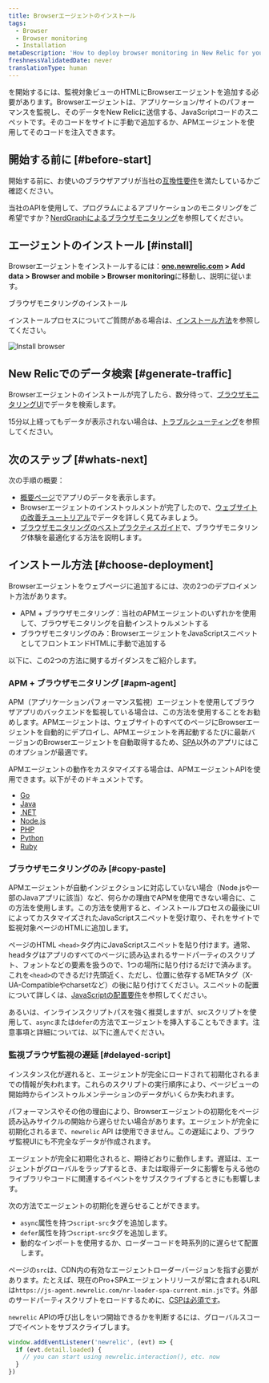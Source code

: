 ```yaml
---
title: Browserエージェントのインストール
tags:
  - Browser
  - Browser monitoring
  - Installation
metaDescription: 'How to deploy browser monitoring in New Relic for your apps, including UI, copy/paste, and API options.'
freshnessValidatedDate: never
translationType: human
---
```



<InlinePopover type="browser"/>を開始するには、監視対象ビューのHTMLにBrowserエージェントを追加する必要があります。Browserエージェントは、アプリケーション/サイトのパフォーマンスを監視し、そのデータをNew Relicに送信する、JavaScriptコードのスニペットです。そのコードをサイトに手動で追加するか、APMエージェントを使用してそのコードを注入できます。

## 開始する前に [#before-start]

開始する前に、お使いのブラウザアプリが当社の[互換性要件](/docs/browser/new-relic-browser/getting-started/compatibility-requirements-browser-monitoring)を満たしているかご確認ください。

当社のAPIを使用して、プログラムによるアプリケーションのモニタリングをご希望ですか？[NerdGraphによるブラウザモニタリング](/docs/apis/nerdgraph/examples/browser-monitoring-config-nerdgraph)を参照してください。

## エージェントのインストール [#install]

Browserエージェントをインストールするには：<DoNotTranslate>**[one.newrelic.com](https://one.newrelic.com) > Add data > Browser and mobile > Browser monitoring**</DoNotTranslate>に移動し、説明に従います。

<ButtonGroup>
  <ButtonLink
    role="button"
    to="https://onenr.io/0MRNpYqNqQn"
    variant="primary"
  >
    ブラウザモニタリングのインストール
  </ButtonLink>
</ButtonGroup>

インストールプロセスについてご質問がある場合は、[インストール方法](#choose-deployment)を参照してください。

<img
  title="Install browser"
  alt="Install browser"
  src={browserInstallBrowser}
/>

## New Relicでのデータ検索 [#generate-traffic]

Browserエージェントのインストールが完了したら、数分待って、[ブラウザモニタリングUI](/docs/browser/browser-monitoring/getting-started/browser-summary-page)でデータを検索します。

15分以上経ってもデータが表示されない場合は、[トラブルシューティング](/docs/browser/browser-monitoring/troubleshooting/troubleshoot-your-browser-monitoring-installation/)を参照してください。

## 次のステップ [#whats-next]

次の手順の概要：

* [概要ページ](/docs/browser/browser-monitoring/getting-started/browser-summary-page)でアプリのデータを表示します。
* Browserエージェントのインストゥルメントが完了したので、[ウェブサイトの改善チュートリアル](/docs/journey-performance/guide-to-monitoring-core-web-vitals)でデータを詳しく見てみましょう。
* [ブラウザモニタリングのベストプラクティスガイド](/docs/new-relic-solutions/best-practices-guides/full-stack-observability/browser-monitoring-best-practices-guide)で、ブラウザモニタリング体験を最適化する方法を説明します。

## インストール方法 [#choose-deployment]

Browserエージェントをウェブページに追加するには、次の2つのデプロイメント方法があります。

* APM + ブラウザモニタリング：当社のAPMエージェントのいずれかを使用して、ブラウザモニタリングを自動インストゥルメントする
* ブラウザモニタリングのみ：BrowserエージェントをJavaScriptスニペットとしてフロントエンドHTMLに手動で追加する

以下に、この2つの方法に関するガイダンスをご紹介します。

### APM + ブラウザモニタリング [#apm-agent]

APM（アプリケーションパフォーマンス監視）エージェントを使用してブラウザアプリのバックエンドを監視している場合は、この方法を使用することをお勧めします。APMエージェントは、ウェブサイトのすべてのページにBrowserエージェントを自動的にデプロイし、APMエージェントを再起動するたびに最新バージョンのBrowserエージェントを自動取得するため、[SPA](/docs/browser/single-page-app-monitoring/get-started/introduction-single-page-app-monitoring)以外のアプリにはこのオプションが最適です。

APMエージェントの動作をカスタマイズする場合は、APMエージェントAPIを使用できます。以下がそのドキュメントです。

* [Go](/docs/agents/go-agent/features/install-new-relic-browser-go-apps)
* [Java](/docs/agents/java-agent/instrumentation/page-load-timing-java)
* [.NET](/docs/agents/net-agent/features/page-load-timing-net)
* [Node.js](/docs/agents/nodejs-agent/supported-features/page-load-timing-nodejs)
* [PHP](/docs/agents/php-agent/features/page-load-timing-php)
* [Python](/docs/agents/python-agent/supported-features/page-load-timing-python)
* [Ruby](/docs/agents/ruby-agent/features/page-load-timing-ruby)

### ブラウザモニタリングのみ [#copy-paste]

APMエージェントが自動インジェクションに対応していない場合（Node.jsや一部のJavaアプリに該当）など、何らかの理由でAPMを使用できない場合に、この方法を使用します。この方法を使用すると、インストールプロセスの最後にUIによってカスタマイズされたJavaScriptスニペットを受け取り、それをサイトで監視対象ページのHTMLに追加します。

ページのHTML `<head>`タグ内にJavaScriptスニペットを貼り付けます。通常、headタグはアプリのすべてのページに読み込まれるサードパーティのスクリプト、フォントなどの要素を扱うので、1つの場所に貼り付けるだけで済みます。これを`<head>`のできるだけ先頭近く、ただし、位置に依存するMETAタグ（X-UA-Compatibleやcharsetなど）の後に貼り付けてください。スニペットの配置について詳しくは、[JavaScriptの配置要件](/docs/browser/new-relic-browser/page-load-timing-resources/instrumentation-browser-monitoring#javascript-placement)を参照してください。

あるいは、インラインスクリプトパスを強く推奨しますが、srcスクリプトを使用して、`async`または`defer`の方法でエージェントを挿入することもできます。注意事項と詳細については、以下に進んでください。

### 監視ブラウザ監視の遅延 [#delayed-script]

<Callout variant="caution">
  インスタンス化が遅れると、エージェントが完全にロードされて初期化されるまでの情報が失われます。これらのスクリプトの実行順序により、ページビューの開始時からインストゥルメンテーションのデータがいくらか失われます。
</Callout>

パフォーマンスやその他の理由により、Browserエージェントの初期化をページ読み込みサイクルの開始から遅らせたい場合があります。エージェントが完全に初期化されるまで、`newrelic` API は使用できません。この遅延により、ブラウザ監視UIにも不完全なデータが作成されます。

エージェントが完全に初期化されると、期待どおりに動作します。遅延は、エージェントがグローバルをラップするとき、または取得データに影響を与える他のライブラリやコードに関連するイベントをサブスクライブするときにも影響します。

次の方法でエージェントの初期化を遅らせることができます。

* `async`属性を持つ`script-src`タグを追加します。
* `defer`属性を持つ`script-src`タグを追加します。
* 動的なインポートを使用するか、ローダーコードを時系列的に遅らせて配置します。

ページの`src`は、CDN内の有効なエージェントローダーバージョンを指す必要があります。たとえば、現在のPro+SPAエージェントリリースが常に含まれるURLは`https://js-agent.newrelic.com/nr-loader-spa-current.min.js`です。外部のサードパーティスクリプトをロードするために、[CSPは必須です](/docs/browser/new-relic-browser/getting-started/compatibility-requirements-browser-monitoring#csp)。

`newrelic` APIの呼び出しをいつ開始できるかを判断するには、グローバルスコープでイベントをサブスクライブします。

```js
window.addEventListener('newrelic', (evt) => {
  if (evt.detail.loaded) {
    // you can start using newrelic.interaction(), etc. now
  }
})
```

<InstallFeedback/>